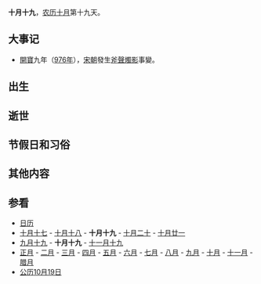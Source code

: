 {{Lunar10Calendar}}
'''十月十九'''，[[农历|农历]][[十月_(农历)|十月]]第十九天。

==大事记==
* [[開寶|開寶]]九年（[[976年|976年]]），[[宋朝|宋朝]]發生[[斧聲燭影|斧聲燭影]]事變。

==出生==

==逝世==

==节假日和习俗==

==其他内容==

==参看==
*[[历史上的今天|日历]]
*[[十月十七|十月十七]] - [[十月十八|十月十八]] - '''十月十九''' - [[十月二十|十月二十]] - [[十月廿一|十月廿一]] 
*[[九月十九|九月十九]] - '''十月十九''' - [[十一月十九|十一月十九]]
*[[正月|正月]] - [[二月_(农历)|二月]] - [[三月_(农历)|三月]] - [[四月_(农历)|四月]] - [[五月_(农历)|五月]] - [[六月_(农历)|六月]] - [[七月_(农历)|七月]] - [[八月_(农历)|八月]] - [[九月_(农历)|九月]] - [[十月_(农历)|十月]] - [[十一月_(农历)|十一月]] - [[腊月|腊月]]
*[[公历|公历]][[10月19日|10月19日]]